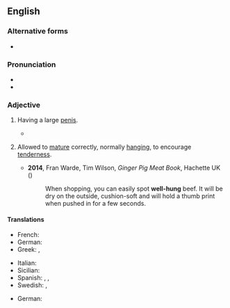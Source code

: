 {{also|well hung}}
==English==

===Alternative forms===
* {{alter|en|well hung}}

===Pronunciation===
* {{audio|en|En-au-well hung.ogg|Audio (AU)}}
* {{rhymes|en|ʌŋ}}

===Adjective===
{{en-adj|head=[[well]][[-]][[hung]]|better-hung|sup=best-hung}}

# {{lb|en|informal|vulgar}} Having a large [[penis]].
#: {{syn|en|horse-hung|hung like a horse|Thesaurus:macrophallic}}
#* {{quote-text
|en
|author=W. H. Auden
|authorlink=W. H. Auden
|title=As the poets have mournfully sung
|passage=As the poets have mournfully sung, / Death takes the innocent young, / The rolling-in-money, / The screamingly-funny, / And those who are very '''well hung'''.}}
# {{lb|en|of meat}} Allowed to [[mature]] correctly,  normally [[hang]]ing, to encourage [[tenderness]].
#* '''2014''', Fran Warde, Tim Wilson, ''Ginger Pig Meat Book'', Hachette UK ({{ISBN|9781845339722}})
#*: When shopping, you can easily spot '''well-hung''' beef. It will be dry on the outside, cushion-soft and will hold a thumb print when pushed in for a few seconds.

====Translations====
{{trans-top|having a large penis}}
* French: {{t+|fr|bien membré}}
* German: {{t|de|gut bestückt|m}}
* Greek: {{t+|el|πουτσαράς|m}}, {{t+|el|ψωλαράς|m}}
{{trans-mid}}
* Italian: {{qualifier|slang}} {{t|it|superdotato|m}}
* Sicilian: {{t|scn|scicchignu|m}}
* Spanish: {{qualifier|slang}} {{t+|es|bien dotado|m}}, {{t|es|bien servido|m}}, {{t|es|vergudo|m}}
* Swedish: {{t+|sv|välhängd}}, {{t+|sv|välutrustad}}
{{trans-bottom}}

{{trans-top|allowed to mature correctly}}
* German: {{t|de|gut abgehangen}}
{{trans-bottom}}